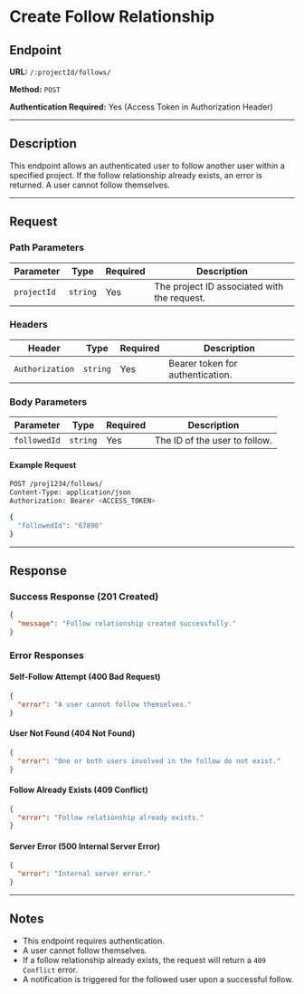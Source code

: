 # Create Follow Relationship

## Endpoint

**URL:** `/:projectId/follows/`

**Method:** `POST`

**Authentication Required:** Yes (Access Token in Authorization Header)

---

## Description

This endpoint allows an authenticated user to follow another user within a specified project. If the follow relationship already exists, an error is returned. A user cannot follow themselves.

---

## Request

### Path Parameters

| Parameter   | Type     | Required | Description                                  |
| ----------- | -------- | -------- | -------------------------------------------- |
| `projectId` | `string` | Yes      | The project ID associated with the request. |

### Headers

| Header          | Type     | Required | Description                      |
| --------------- | -------- | -------- | -------------------------------- |
| `Authorization` | `string` | Yes      | Bearer token for authentication. |

### Body Parameters

| Parameter   | Type     | Required | Description                                      |
| ---------- | -------- | -------- | ------------------------------------------------ |
| `followedId` | `string` | Yes      | The ID of the user to follow. |

#### Example Request

```sh
POST /proj1234/follows/
Content-Type: application/json
Authorization: Bearer <ACCESS_TOKEN>

{
  "followedId": "67890"
}
```

---

## Response

### Success Response (201 Created)

```json
{
  "message": "Follow relationship created successfully."
}
```

### Error Responses

#### Self-Follow Attempt (400 Bad Request)

```json
{
  "error": "A user cannot follow themselves."
}
```

#### User Not Found (404 Not Found)

```json
{
  "error": "One or both users involved in the follow do not exist."
}
```

#### Follow Already Exists (409 Conflict)

```json
{
  "error": "Follow relationship already exists."
}
```

#### Server Error (500 Internal Server Error)

```json
{
  "error": "Internal server error."
}
```

---

## Notes

- This endpoint requires authentication.
- A user cannot follow themselves.
- If a follow relationship already exists, the request will return a `409 Conflict` error.
- A notification is triggered for the followed user upon a successful follow.


